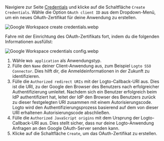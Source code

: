 Navigiere zur Seite [Credentials](https://console.cloud.google.com/apis/credentials) und klicke auf die Schaltfläche `Create Credentials`. Wähle die Option `OAuth client ID` aus dem Dropdown-Menü, um ein neues OAuth-Zertifikat für deine Anwendung zu erstellen.

![Google Workspace create credentials.webp](./assets/google_workspace_create_credentials.webp)

Fahre mit der Einrichtung des OAuth-Zertifikats fort, indem du die folgenden Informationen ausfüllst:

![Google Workspace credentials config.webp](./assets/google_workspace_credentials_config.webp)

1. Wähle `Web application` als Anwendungstyp.
2. Fülle den `Name` deiner Client-Anwendung aus, zum Beispiel `Logto SSO Connector`. Dies hilft dir, die Anmeldeinformationen in der Zukunft zu identifizieren.
3. Fülle die `Authorized redirect URIs` mit der Logto-Callback-URI aus. Dies ist die URI, zu der Google den Browser des Benutzers nach erfolgreicher Authentifizierung umleitet. Nachdem sich ein Benutzer erfolgreich beim IdP authentifiziert hat, leitet der IdP den Browser des Benutzers zurück zu dieser festgelegten URI zusammen mit einem Autorisierungscode. Logto wird den Authentifizierungsprozess basierend auf dem von dieser URI erhaltenen Autorisierungscode abschließen.
4. Fülle die `Authorized JavaScript origins` mit dem Ursprung der Logto-Callback-URI aus. Dies stellt sicher, dass nur deine Logto-Anwendung Anfragen an den Google OAuth-Server senden kann.
5. Klicke auf die Schaltfläche `Create`, um das OAuth-Zertifikat zu erstellen.

